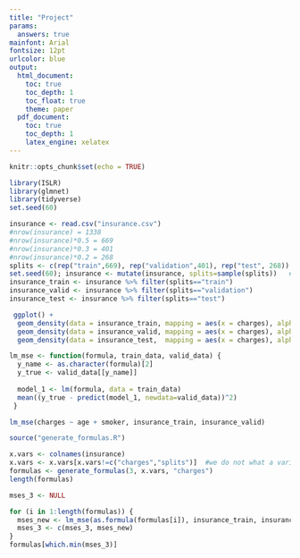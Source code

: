 ```yaml
---
title: "Project"
params:
  answers: true
mainfont: Arial
fontsize: 12pt
urlcolor: blue
output: 
  html_document:
    toc: true
    toc_depth: 1
    toc_float: true
    theme: paper
  pdf_document:
    toc: true
    toc_depth: 1
    latex_engine: xelatex
---
```


```r
knitr::opts_chunk$set(echo = TRUE)
```


```r
library(ISLR)
library(glmnet)
library(tidyverse)
set.seed(60)
```

```r
insurance <- read.csv("insurance.csv")
#nrow(insurance) = 1338
#nrow(insurance)*0.5 = 669
#nrow(insurance)*0.3 = 401
#nrow(insurance)*0.2 = 268
splits <- c(rep("train",669), rep("validation",401), rep("test", 268))
set.seed(60); insurance <- mutate(insurance, splits=sample(splits))   #we use set.seed to have exact same permutation of the vector splits
insurance_train <- insurance %>% filter(splits=="train")
insurance_valid <- insurance %>% filter(splits=="validation")
insurance_test <- insurance %>% filter(splits=="test")


```

```r
 ggplot() + 
  geom_density(data = insurance_train, mapping = aes(x = charges), alpha = 0.3, colour = "Blue") + 
  geom_density(data = insurance_valid, mapping = aes(x = charges), alpha = 0.3, colour = "Red") + 
  geom_density(data = insurance_test,  mapping = aes(x = charges), alpha = 0.3, colour = "Green") 
```
```r
lm_mse <- function(formula, train_data, valid_data) {
  y_name <- as.character(formula)[2]
  y_true <- valid_data[[y_name]]
  
  model_1 <- lm(formula, data = train_data)
  mean((y_true - predict(model_1, newdata=valid_data))^2)
 }


```

```r
lm_mse(charges ~ age + smoker, insurance_train, insurance_valid)
```

```r
source("generate_formulas.R")
```

```r
x.vars <- colnames(insurance)
x.vars <- x.vars[x.vars!=c("charges","splits")]  #we do not what a variable charges (because we are predicting this one) and splits (because we made this column)
formulas <- generate_formulas(3, x.vars, "charges")
length(formulas)
```

```r
mses_3 <- NULL

for (i in 1:length(formulas)) {
  mses_new <- lm_mse(as.formula(formulas[i]), insurance_train, insurance_valid)
  mses_3 <- c(mses_3, mses_new)
}
formulas[which.min(mses_3)]




```



















































